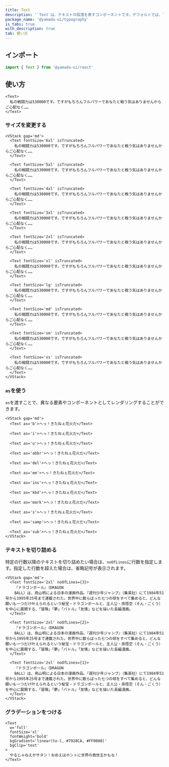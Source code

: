 ```yaml
---
title: Text
description: '`Text`は、テキストの段落を表すコンポーネントです。デフォルトでは、`p`要素をレンダリングします。'
package_name: '@yamada-ui/typography'
is_tabs: true
with_description: true
tab: 使い方
---
```


## インポート

```ts
import { Text } from '@yamada-ui/react'
```

## 使い方

```tsx
<Text>
  私の戦闘力は530000です。ですがもちろんフルパワーであなたと戦う気はありませんからご心配なく……
</Text>
```

### サイズを変更する

```tsx
<VStack gap='md'>
  <Text fontSize='6xl' isTruncated>
    私の戦闘力は530000です。ですがもちろんフルパワーであなたと戦う気はありませんからご心配なく……
  </Text>

  <Text fontSize='5xl' isTruncated>
    私の戦闘力は530000です。ですがもちろんフルパワーであなたと戦う気はありませんからご心配なく……
  </Text>

  <Text fontSize='4xl' isTruncated>
    私の戦闘力は530000です。ですがもちろんフルパワーであなたと戦う気はありませんからご心配なく……
  </Text>

  <Text fontSize='3xl' isTruncated>
    私の戦闘力は530000です。ですがもちろんフルパワーであなたと戦う気はありませんからご心配なく……
  </Text>

  <Text fontSize='2xl' isTruncated>
    私の戦闘力は530000です。ですがもちろんフルパワーであなたと戦う気はありませんからご心配なく……
  </Text>

  <Text fontSize='xl' isTruncated>
    私の戦闘力は530000です。ですがもちろんフルパワーであなたと戦う気はありませんからご心配なく……
  </Text>

  <Text fontSize='lg' isTruncated>
    私の戦闘力は530000です。ですがもちろんフルパワーであなたと戦う気はありませんからご心配なく……
  </Text>

  <Text fontSize='md' isTruncated>
    私の戦闘力は530000です。ですがもちろんフルパワーであなたと戦う気はありませんからご心配なく……
  </Text>

  <Text fontSize='sm' isTruncated>
    私の戦闘力は530000です。ですがもちろんフルパワーであなたと戦う気はありませんからご心配なく……
  </Text>

  <Text fontSize='xs' isTruncated>
    私の戦闘力は530000です。ですがもちろんフルパワーであなたと戦う気はありませんからご心配なく……
  </Text>
</VStack>
```

### `as`を使う

`as`を渡すことで、異なる要素やコンポーネントとしてレンダリングすることができます。

```tsx
<VStack gap='md'>
  <Text as='b'>へっ！きたねぇ花火だ</Text>

  <Text as='i'>へっ！きたねぇ花火だ</Text>

  <Text as='u'>へっ！きたねぇ花火だ</Text>

  <Text as='abbr'>へっ！きたねぇ花火だ</Text>

  <Text as='del'>へっ！きたねぇ花火だ</Text>

  <Text as='em'>へっ！きたねぇ花火だ</Text>

  <Text as='ins'>へっ！きたねぇ花火だ</Text>

  <Text as='kbd'>へっ！きたねぇ花火だ</Text>

  <Text as='mark'>へっ！きたねぇ花火だ</Text>

  <Text as='s'>へっ！きたねぇ花火だ</Text>

  <Text as='samp'>へっ！きたねぇ花火だ</Text>

  <Text as='sub'>へっ！きたねぇ花火だ</Text>
</VStack>
```

### テキストを切り詰める

特定の行数以降のテキストを切り詰めたい場合は、`noOfLines`に行数を指定します。指定した行数を超えた場合は、省略記号が表示されます。

```tsx
<VStack gap='md'>
  <Text fontSize='2xl' noOfLines={3}>
    『ドラゴンボール』（DRAGON
    BALL）は、鳥山明による日本の漫画作品。『週刊少年ジャンプ』（集英社）にて1984年51号から1995年25号まで連載された。世界中に散らばった七つの球をすべて集めると、どんな願いも一つだけ叶えられるという秘宝・ドラゴンボールと、主人公・孫悟空（そん・ごくう）を中心に展開する、「冒険」「夢」「バトル」「友情」などを描いた長編漫画。
  </Text>

  <Text fontSize='2xl' noOfLines={2}>
    『ドラゴンボール』（DRAGON
    BALL）は、鳥山明による日本の漫画作品。『週刊少年ジャンプ』（集英社）にて1984年51号から1995年25号まで連載された。世界中に散らばった七つの球をすべて集めると、どんな願いも一つだけ叶えられるという秘宝・ドラゴンボールと、主人公・孫悟空（そん・ごくう）を中心に展開する、「冒険」「夢」「バトル」「友情」などを描いた長編漫画。
  </Text>

  <Text fontSize='2xl' noOfLines={1}>
    『ドラゴンボール』（DRAGON
    BALL）は、鳥山明による日本の漫画作品。『週刊少年ジャンプ』（集英社）にて1984年51号から1995年25号まで連載された。世界中に散らばった七つの球をすべて集めると、どんな願いも一つだけ叶えられるという秘宝・ドラゴンボールと、主人公・孫悟空（そん・ごくう）を中心に展開する、「冒険」「夢」「バトル」「友情」などを描いた長編漫画。
  </Text>
</VStack>
```

### グラデーションをつける

```tsx
<Text
  w='full'
  fontSize='xl'
  fontWeight='bold'
  bgGradient='linear(to-l, #7928CA, #FF0080)'
  bgClip='text'
>
  やるじゃねえかサタン！おめえはホントに世界の救世主かもな！
</Text>
```
